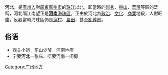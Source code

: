 {{Unreferenced |time=2009-01-20T15:36:23+00:00 }}
'''河北'''，是[[廣州人|廣州人]]對[[廣東|廣東]][[廣州市|廣州市]]的[[珠江|珠江]]以北，即當時的[[越秀|越秀]]、[[東山區_(廣州市)|東山]]、[[荔灣|荔灣]]等區的泛稱，河北隔江南望正是'''[[河南_(广州)|河南]]'''[[海珠區|海珠區]]。正由於河北為[[政治|政治]]、[[文化|文化]]、[[商業|商業]]地段，人財旺盛，反觀當時海珠區仍是[[漁村|漁村]]、[[農田|農田]]，甚至[[萬人塚|亂葬崗]]。

== 俗语 ==   
*[[西关|西关]]小姐，[[东山_(广州)|东山]]少爷，[[河南_(广州)|河南]]地痞{{zh-yue}}
*宁要'''河北'''一张床、唔要河南一间房  {{zh-yue}}

[[Category:广州地方|Category:广州地方]]